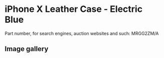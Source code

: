 
# iPhone X Leather Case - Electric Blue

Part number, for search engines, auction websites and such: MRGG2ZM/A

## Image gallery

<div style={{ width: '100%', maxWidth: '768px' }}>
<GalleryComponent
    images={[
      {
        original: "/everysource/MRGG2.webp",
        thumbnail: "/everypreview/MRGG2.webp",
      },
      {
        original: "/everysource/MRGG2_AV1_SILVER.webp",
        thumbnail: "/everypreview/MRGG2_AV1_SILVER.webp",
      },
      {
        original: "/everysource/MRGG2_AV1_SPACE_GRAY.webp",
        thumbnail: "/everypreview/MRGG2_AV1_SPACE_GRAY.webp",
      },
      {
        original: "/everysource/MRGG2_AV2.webp",
        thumbnail: "/everypreview/MRGG2_AV2.webp",
      }
    ]}
  />
</div>